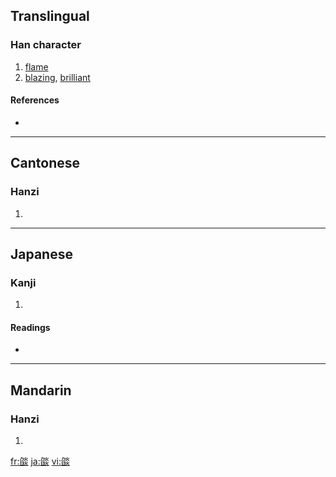 {{also|焰|焔}}
==Translingual==

===Han character===
{{Han char|rn=86|rad=火|as=12|sn=16|four=2978<sub>9</sub>|canj=弓X火火 (NXFF)}}

# [[flame]]
# [[blazing]], [[brilliant]]

====References====
* {{Han ref|kx=0682.080|dkj=19395|dj=1094.070|hdz=32235.100|uh=71C4|ud=29124|bh=BF56|bd=48982}}

----

==Cantonese==

===Hanzi===
{{yue-hanzi|jyut=|y=yim6}}

# {{defn|Cantonese}}

----

==Japanese==

===Kanji===
{{ja-kanji|grade=|rs=火12}}

# {{defn|Japanese}}

====Readings====
* {{ja-readings|on=[[えん]] (en)|kun=[[ほのお]] (honoo)}}

----

==Mandarin==

===Hanzi===
{{cmn-hanzi|pin=[[yàn]] ([[yan4]])|wg=yen<sup>4</sup>}}

# {{defn|Mandarin}}

[[fr:燄]]
[[ja:燄]]
[[vi:燄]]